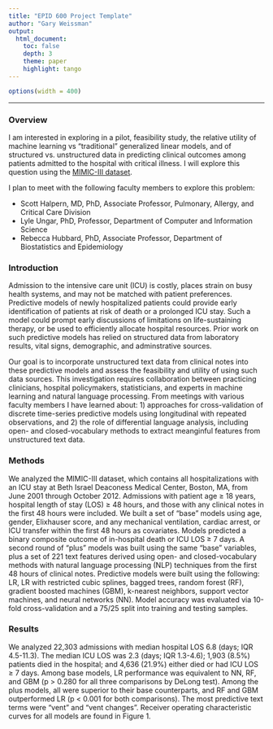 ```yaml
---
title: "EPID 600 Project Template"
author: "Gary Weissman"
output: 
  html_document:
    toc: false 
    depth: 3 
    theme: paper 
    highlight: tango
---
```

```r
options(width = 400)
```  
***

### Overview

I am interested in exploring in a pilot, feasibility study, the relative utility of machine learning vs "traditional" generalized linear models, and of structured vs. unstructured data in predicting clinical outcomes among patients admitted to the hospital with critical illness. I will explore this question using the [MIMIC-III dataset](https://mimic.physionet.org/).

I plan to meet with the following faculty members to explore this problem:

* Scott Halpern, MD, PhD, Associate Professor, Pulmonary, Allergy, and Critical Care Division
* Lyle Ungar, PhD, Professor, Department of Computer and Information Science
* Rebecca Hubbard, PhD, Associate Professor, Department of Biostatistics and Epidemiology


### Introduction 

Admission to the intensive care unit (ICU) is costly, places strain on busy health systems, and may not be matched with patient preferences. Predictive models of newly hospitalized patients could provide early identification of patients at risk of death or a prolonged ICU stay. Such a model could prompt early discussions of limitations on life-sustaining therapy, or be used to efficiently allocate hospital resources. Prior work on such predictive models has relied on structured data from laboratory results, vital signs, demographic, and adminstrative sources.

Our goal is to incorporate unstructured text data from clinical notes into these predictive models and assess the feasibility and utility of using such data sources. This investigation requires collaboration between practicing clinicians, hospital policymakers, statisticians, and experts in machine learning and natural language processing. From meetings with various faculty members I have learned about: 1) approaches for cross-validation of discrete time-series predictive models using longitudinal with repeated observations, and 2) the role of differential language analysis, including open- and closed-vocabulary methods to extract meanginful features from unstructured text data.


### Methods

<!--
In the first paragraph, describe the data used and general methodological approach. Subsequently, incorporate full R code necessary to retrieve and clean data, and perform analysis. Be sure to include a description of code so that others (including your future self) can understand what you are doing and why. 
-->

We analyzed the MIMIC-III dataset, which contains all hospitalizations with an ICU stay at Beth Israel Deaconess Medical Center, Boston, MA, from June 2001 through October 2012. Admissions with patient age ≥ 18 years, hospital length of stay (LOS) ≥ 48 hours, and those with any clinical notes in the first 48 hours were included. We built a set of “base” models using age, gender, Elixhauser score, and any mechanical ventilation, cardiac arrest, or ICU transfer within the first 48 hours as covariates. Models predicted a binary composite outcome of in-hospital death or ICU LOS ≥ 7 days. A second round of “plus” models was built using the same “base” variables, plus a set of 221 text features derived using open- and closed-vocabulary methods with natural language processing (NLP) techniques from the first 48 hours of clinical notes. Predictive models were built using the following: LR, LR with restricted cubic splines, bagged trees, random forest (RF), gradient boosted machines (GBM), k-nearest neighbors, support vector machines, and neural networks (NN). Model accuracy was evaluated via 10-fold cross-validation and a 75/25 split into training and testing samples. 

### Results
<!--
Describe your results and include relevant tables, plots, and code/comments used to obtain them. End with a brief conclusion of your findings related to the question you set out to address. You can include references if you'd like, but this is not required.
-->

We analyzed 22,303 admissions with median hospital LOS 6.8 (days; IQR 4.5-11.3). The median ICU LOS was 2.3 (days; IQR 1.3-4.6); 1,903 (8.5%) patients died in the hospital; and 4,636 (21.9%) either died or had ICU LOS ≥ 7 days. Among base models, LR performance was equivalent to NN, RF, and GBM (p > 0.280 for all three comparisons by DeLong test). Among the plus models, all were superior to their base counterparts, and RF and GBM outperformed LR (p < 0.001 for both comparisons). The most predictive text terms were “vent” and “vent changes”. Receiver operating characteristic curves for all models are found in Figure 1. 